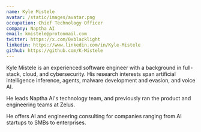 ```yaml
---
name: Kyle Mistele
avatar: /static/images/avatar.png
occupation: Chief Technology Officer
company: Naptha AI
email: kmistele@protonmail.com
twitter: https://x.com/0xblacklight
linkedin: https://www.linkedin.com/in/Kyle-Mistele
github: https://github.com/K-Mistele
---
```


Kyle Mistele is an experienced software engineer with a background in full-stack, cloud, and cybersecurity. His research interests span artificial intelligence inference, agents, malware development and evasion, and voice AI.

He leads Naptha AI's technology team, and previously ran the product and engineering teams at Zelus. 

He offers AI and engineering consulting for companies ranging from AI startups to SMBs to enterprises. 